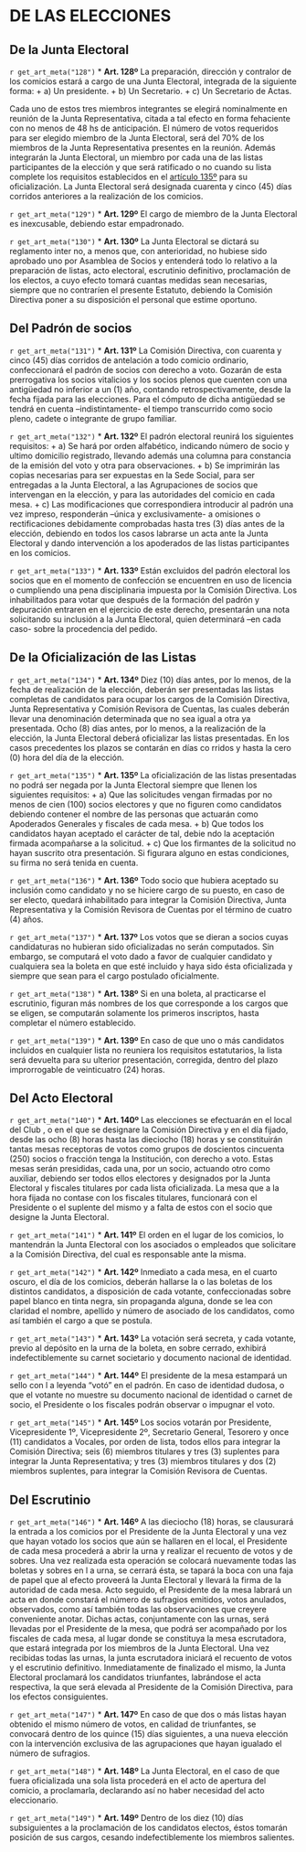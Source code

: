 # DE LAS ELECCIONES {#cap24}

## De la Junta Electoral

`r get_art_meta("128")`
* **Art. 128º**
La preparación, dirección y contralor de los comicios estará a cargo de una Junta Electoral, integrada de la siguiente forma:
    + a) Un presidente.
    + b) Un Secretario.
    + c) Un Secretario de Actas.

Cada uno de estos tres miembros integrantes se elegirá nominalmente en reunión de la Junta Representativa, citada a tal efecto en forma fehaciente con no menos de 48 hs de anticipación. El número de votos requeridos para ser elegido miembro de la Junta Electoral, será del 70% de los miembros de la Junta Representativa presentes en la reunión. Además integrarán la Junta Electoral, un miembro por cada una de las listas participantes de la elección y que será ratificado o no cuando su lista complete los requisitos establecidos en el [artículo 135º](#art135) para su oficialización. La Junta Electoral será designada cuarenta y cinco (45) días corridos anteriores a la realización de los comicios.

`r get_art_meta("129")`
* **Art. 129º**
El cargo de miembro de la Junta Electoral es inexcusable, debiendo estar empadronado.

`r get_art_meta("130")`
* **Art. 130º**
La Junta Electoral se dictará su reglamento inter no, a menos que, con anterioridad, no hubiese sido aprobado uno por Asamblea de Socios y entenderá todo lo relativo a la preparación de listas, acto electoral, escrutinio definitivo, proclamación de los electos, a cuyo efecto tomará cuantas medidas sean necesarias, siempre que no contraríen el presente Estatuto, debiendo la Comisión Directiva poner a su disposición el personal que estime oportuno.

## Del Padrón de socios

`r get_art_meta("131")`
* **Art. 131º**
La Comisión Directiva, con cuarenta y cinco (45) días corridos de antelación a todo comicio ordinario, confeccionará el padrón de socios con derecho a voto. Gozarán de esta prerrogativa los socios vitalicios y los socios plenos que cuenten con una antigüedad no inferior a un (1) año, contando retrospectivamente, desde la fecha fijada para las elecciones. Para el cómputo de dicha antigüedad se tendrá en cuenta –indistintamente- el tiempo transcurrido como socio pleno, cadete o integrante de grupo familiar.

`r get_art_meta("132")`
* **Art. 132º**
El padrón electoral reunirá los siguientes requisitos:
    + a) Se hará por orden alfabético, indicando número de socio y ultimo domicilio registrado, llevando además una columna para constancia de la emisión del voto y otra para observaciones.
    + b) Se imprimirán las copias necesarias para ser expuestas en la Sede Social, para ser entregadas a la Junta Electoral, a las Agrupaciones de socios que intervengan en la elección, y para las autoridades del comicio en cada mesa.
    + c) Las modificaciones que correspondiera introducir al padrón una vez impreso, responderán –única y exclusivamente- a omisiones o rectificaciones debidamente comprobadas hasta tres (3) días antes de la elección, debiendo en todos los casos labrarse un acta ante la Junta Electoral y dando intervención a los apoderados de las listas participantes en los comicios.

`r get_art_meta("133")`
* **Art. 133º**
Están excluidos del padrón electoral los socios que en el momento de confección se encuentren en uso de licencia o cumpliendo una pena disciplinaria impuesta por la Comisión Directiva. Los inhabilitados para votar que después de la formación del padrón y depuración entraren en el ejercicio de este derecho, presentarán una nota solicitando su inclusión a la Junta Electoral, quien determinará –en cada caso- sobre la procedencia del pedido.

## De la Oficialización de las Listas

`r get_art_meta("134")`
* **Art. 134º**
Diez (10) días antes, por lo menos, de la fecha de realización de la elección, deberán ser presentadas las listas completas de candidatos para ocupar los cargos de la Comisión Directiva, Junta Representativa y Comisión Revisora de Cuentas, las cuales deberán llevar una denominación determinada que no sea igual a otra ya presentada. Ocho (8) días antes, por lo menos, a la realización de la elección, la Junta Electoral deberá oficializar las listas presentadas. En los casos precedentes los plazos se contarán en días co rridos y hasta la cero (0) hora del día de la elección.

`r get_art_meta("135")`
* **Art. 135º**
La oficialización de las listas presentadas no podrá ser negada por la Junta Electoral siempre que llenen los siguientes requisitos:
    + a) Que las solicitudes vengan firmadas por no menos de cien (100) socios electores y que no figuren como candidatos debiendo contener el nombre de las personas que actuarán como Apoderados Generales y fiscales de cada mesa.
    + b) Que todos los candidatos hayan aceptado el carácter de tal, debie ndo la aceptación firmada acompañarse a la solicitud.
    + c) Que los firmantes de la solicitud no hayan suscrito otra presentación. Si figurara alguno en estas condiciones, su firma no será tenida en cuenta.

`r get_art_meta("136")`
* **Art. 136º**
Todo socio que hubiera aceptado su inclusión como candidato y no se hiciere cargo de su puesto, en caso de ser electo, quedará inhabilitado para integrar la Comisión Directiva, Junta Representativa y la Comisión Revisora de Cuentas por el término de cuatro (4) años.

`r get_art_meta("137")`
* **Art. 137º**
Los votos que se dieran a socios cuyas candidaturas no hubieran sido oficializadas no serán computados. Sin embargo, se computará el voto dado a favor de cualquier candidato y cualquiera sea la boleta en que esté incluido y haya sido ésta oficializada y siempre que sean para el cargo postulado oficialmente.

`r get_art_meta("138")`
* **Art. 138º**
Si en una boleta, al practicarse el escrutinio, figuran más nombres de los que corresponde a los cargos que se eligen, se computarán solamente los primeros inscriptos, hasta completar el número establecido.

`r get_art_meta("139")`
* **Art. 139º**
En caso de que uno o más candidatos incluidos en cualquier lista no reuniera los requisitos estatutarios, la lista será devuelta para su ulterior presentación, corregida, dentro del plazo improrrogable de veinticuatro (24) horas.

## Del Acto Electoral

`r get_art_meta("140")`
* **Art. 140º**
Las elecciones se efectuarán en el local del Club , o en el que se designare la Comisión Directiva y en el día fijado, desde las ocho (8) horas hasta las dieciocho (18) horas y se constituirán tantas mesas receptoras de votos como grupos de doscientos cincuenta (250) socios o fracción tenga la Institución, con derecho a voto. Estas mesas serán presididas, cada una, por un socio, actuando otro como auxiliar, debiendo ser todos ellos electores y designados por la Junta Electoral y fiscales titulares por cada lista oficializada. La mesa que a la hora fijada no contase con los fiscales titulares, funcionará con el Presidente o el suplente del mismo y a falta de estos con el socio que designe la Junta Electoral.

`r get_art_meta("141")`
* **Art. 141º**
El orden en el lugar de los comicios, lo mantendrán la Junta Electoral con los asociados o empleados que solicitare a la Comisión Directiva, del cual es responsable ante la misma.

`r get_art_meta("142")`
* **Art. 142º**
Inmediato a cada mesa, en el cuarto oscuro, el día de los comicios, deberán hallarse la o las boletas de los distintos candidatos, a disposición de cada votante, confeccionadas sobre papel blanco en tinta negra, sin propaganda alguna, donde se lea con claridad el nombre, apellido y número de asociado de los candidatos, como así también el cargo a que se postula.

`r get_art_meta("143")`
* **Art. 143º**
La votación será secreta, y cada votante, previo al depósito en la urna de la boleta, en sobre cerrado, exhibirá indefectiblemente su carnet societario y documento nacional de identidad.

`r get_art_meta("144")`
* **Art. 144º**
El presidente de la mesa estampará un sello con l a leyenda “votó” en el padrón. En caso de identidad dudosa, o que el votante no muestre su documento nacional de identidad o carnet de socio, el Presidente o los fiscales podrán observar o impugnar el voto.

`r get_art_meta("145")`
* **Art. 145º**
Los socios votarán por Presidente, Vicepresidente 1º, Vicepresidente 2º, Secretario General, Tesorero y once (11) candidatos a Vocales, por orden de lista, todos ellos para integrar la Comisión Directiva; seis (6) miembros titulares y tres (3) suplentes para integrar la Junta Representativa; y tres (3) miembros titulares y dos (2) miembros suplentes, para integrar la Comisión Revisora de Cuentas.

## Del Escrutinio

`r get_art_meta("146")`
* **Art. 146º**
A las dieciocho (18) horas, se clausurará la entrada a los comicios por el Presidente de la Junta Electoral y una vez que hayan votado los socios que aún se hallaren en el local, el Presidente de cada mesa procederá a abrir la urna y realizar el recuento de votos y de sobres. Una vez realizada esta operación se colocará nuevamente todas las boletas y sobres en l a urna, se cerrará ésta, se tapará la boca con una faja de papel que al efecto proveerá la Junta Electoral y llevará la firma de la autoridad de cada mesa. Acto seguido, el Presidente de la mesa labrará un acta en donde constará el número de sufragios emitidos, votos anulados, observados, como así también todas las observaciones que creyere conveniente anotar. Dichas actas, conjuntamente con las urnas, será llevadas por el Presidente de la mesa, que podrá ser acompañado por los fiscales de cada mesa, al lugar donde se constituya la mesa escrutadora, que estará integrada por los miembros de la Junta Electoral. Una vez recibidas todas las urnas, la junta escrutadora iniciará el recuento de votos y el escrutinio definitivo. Inmediatamente de finalizado el mismo, la Junta Electoral proclamará los candidatos triunfantes, labrándose el acta respectiva, la que será elevada al Presidente de la Comisión Directiva, para los efectos consiguientes.

`r get_art_meta("147")`
* **Art. 147º**
En caso de que dos o más listas hayan obtenido el mismo número de votos, en calidad de triunfantes, se convocará dentro de los quince (15) días siguientes, a una nueva elección con la intervención exclusiva de las agrupaciones que hayan igualado el número de sufragios.

`r get_art_meta("148")`
* **Art. 148º**
La Junta Electoral, en el caso de que fuera oficializada una sola lista procederá en el acto de apertura del comicio, a proclamarla, declarando así no haber necesidad del acto eleccionario.

`r get_art_meta("149")`
* **Art. 149º**
Dentro de los diez (10) días subsiguientes a la proclamación de los candidatos electos, éstos tomarán posición de sus cargos, cesando indefectiblemente los miembros salientes.
